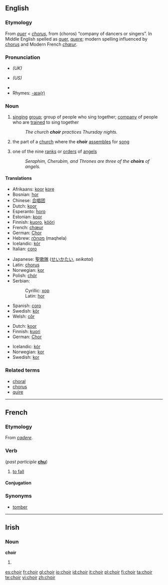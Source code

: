{{see|chóir}}
{{wikipedia|Choir (disambiguation)}}
==English==

===Etymology===
From {{OF.}} ''[[quer]]'' < {{L.}} ''[[chorus]]'', from {{AGr.}} '''{{polytonic|[[χορός]]}}''' (choros) “company of dancers or singers”. In Middle English spelled as [[quer]], [[quere]]; modern spelling influenced by [[chorus]] and Modern French ''[[chœur]]''.

===Pronunciation===
*{{IPA|/kwaɪə(ɹ)/}} ''(UK)''
*{{IPA|/kwaɪɚ/}} ''(US)''
*{{audio|en-uk-choir.ogg|Audio (UK)}}
*Rhymes: [[Rhymes:English:-aɪə(r)|-aɪə(r)]]

===Noun===
{{wikipedia}}
{{en-noun}}

# [[sing]]ing [[group]]; group of people who sing together; [[company]] of people who are [[train]]ed to sing together
#: ''The church '''choir''' practices Thursday nights.''
# the part of a [[church]] where the '''choir''' [[assemble]]s for [[song]]
# {{italbrac|Christian [[angelology]]}} one of the nine [[rank]]s or [[order]]s of [[angel]]s
#: ''Seraphim, Cherubim, and Thrones are three of the '''choirs''' of angels.''

====Translations====
{{trans-top|singing group}}
*Afrikaans: [[koor]] {{n}} [[kore]] {{plural}}
*Bosnian: [[hor#Bosnian|hor]] {{m}}
*Chinese: [[合唱团]]
*Dutch: [[koor]] {{n}}
*Esperanto: [[ĥoro]]
*Estonian: [[koor]]
*Finnish: [[kuoro]], [[kööri]] {{italbrac|colloquial}}
*French: [[chœur]] {{m}}
*German: [[Chor]] {{m}}
*Hebrew: [[מקהלה]] (maqhela) {{f}}
*Icelandic: [[kór]] {{m}}
*Italian: [[coro#Italian|coro]] {{m}}
{{trans-mid}}
*Japanese: [[聖歌隊]] ([[せいかたい]], ''seikatai'')
*Latin: [[chorus]] {{m}}
*Norwegian: [[kor]] {{c}}
*Polish: [[chór]] {{m}}
*Serbian:
*:Cyrillic: [[хор#Serbian|хор]] {{m}}
*:Latin: [[hor#Serbian|hor]] {{m}}
*Spanish: [[coro#Spanish|coro]] {{m}}
*Swedish: [[kör]] {{c}}
*Welsh: [[côr]]
{{trans-bottom}}

{{trans-top|part of a church for choir assembly}}
*Dutch: [[koor]] {{n}}
*Finnish: [[kuori]]
*German: [[Chor]] {{m}}
{{trans-mid}}
*Icelandic: [[kór]] {{m}}
*Norwegian: [[kor]] {{c}}
*Swedish: [[kor]] {{c}}
{{trans-bottom}}

{{trans-top|a rank or order of angels}}
{{trans-mid}}
{{trans-bottom}}

===Related terms===
*[[choral]]
*[[chorus]]
*[[quire]]

----

==French==

===Etymology===
From {{L.}} ''[[cadere]]''.

===Verb===
{{fr-verb|type=defective}} (''past participle'' '''[[chu]]''')

# {{archaic|lang=fr}} [[fall#Verb|to fall]]

====Conjugation====
{{fr-conj-table
| Conjugation of ''choir''
| choir
| avoir chu
| —
| en ayant chu
| —
| [[chu]]
| —
| —
| [[choit]]
| —
| —
| [[choient]]
| —
| —
| —
| —
| —
| —
| —
| —
| [[chut]]
| —
| —
| [[churent]]
| —
| —
| —
| —
| —
| —
| —
| —
| —
| —
| —
| —
| Use the present tense of avoir followed by the past participle
| Use the imperfect tense of avoir followed by the past participle
| Use the past historic tense of avoir followed by the past participle
| Use the future tense of avoir followed by the past participle
| Use the conditional tense of avoir followed by the past participle
| —
| —
| —
| —
| —
| —
| —
| —
| [[chût]]
| —
| —
| —
| —
| —
| —
| —
| —
| Use the appropriate tense of avoir followed by the past participle}}

===Synonyms===
*[[tomber]]

----

==Irish==

===Noun===
'''choir'''

# {{mutation of|coir}}

[[es:choir]]
[[fr:choir]]
[[gl:choir]]
[[io:choir]]
[[id:choir]]
[[it:choir]]
[[pl:choir]]
[[fi:choir]]
[[ta:choir]]
[[te:choir]]
[[vi:choir]]
[[zh:choir]]